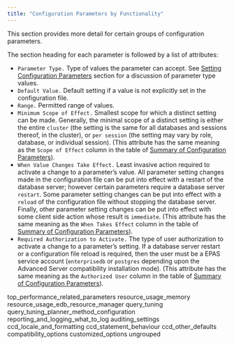 ```yaml
---
title: "Configuration Parameters by Functionality"
---
```


<div id="configuration_parameters_by_functionality" class="registered_link"></div>




This section provides more detail for certain groups of configuration parameters.

The section heading for each parameter is followed by a list of attributes:

  - `Parameter Type.` Type of values the parameter can accept. See [Setting Configuration Parameters](../../04_configuration_parameters/#setting_configuration_parameters) section for a discussion of parameter type values.
  - `Default Value.` Default setting if a value is not explicitly set in the configuration file.
  - `Range.` Permitted range of values.
  - `Minimum Scope of Effect.` Smallest scope for which a distinct setting can be made. Generally, the minimal scope of a distinct setting is either the entire `cluster` (the setting is the same for all databases and sessions thereof, in the cluster), or `per session` (the setting may vary by role, database, or individual session). (This attribute has the same meaning as the `Scope of Effect` column in the table of [Summary of Configuration Parameters](../../04_configuration_parameters/#summary_of_configuration_parameters)).
  - `When Value Changes Take Effect.` Least invasive action required to activate a change to a parameter’s value. All parameter setting changes made in the configuration file can be put into effect with a restart of the database server; however certain parameters require a database server `restart`. Some parameter setting changes can be put into effect with a `reload` of the configuration file without stopping the database server. Finally, other parameter setting changes can be put into effect with some client side action whose result is `immediate`. (This attribute has the same meaning as the `When Takes Effect` column in the table of [Summary of Configuration Parameters](../../04_configuration_parameters/#summary_of_configuration_parameters)).
  - `Required Authorization to Activate.` The type of user authorization to activate a change to a parameter’s setting. If a database server restart or a configuration file reload is required, then the user must be a EPAS service account (`enterprisedb` or `postgres` depending upon the Advanced Server compatibility installation mode). (This attribute has the same meaning as the `Authorized User` column in the table of [Summary of Configuration Parameters](../../04_configuration_parameters/#summary_of_configuration_parameters)).

<div class="toctree" data-maxdepth="3">

top_performance_related_parameters resource_usage_memory resource_usage_edb_resource_manager query_tuning query_tuning_planner_method_configuration reporting_and_logging_what_to_log auditing_settings ccd_locale_and_formatting ccd_statement_behaviour ccd_other_defaults compatibility_options customized_options ungrouped

</div>
